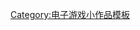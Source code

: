 {{asbox
| image     = Gamepad.svg
| pix       = 30
| subject   = 
| qualifier = 与[[ZeniMax Media]]有关
| category  = ZeniMax Media小作品
| tempsort  =  
| name      = Template:Zenimax-stub
}}<noinclude>
[[Category:电子游戏小作品模板]]
</noinclude>